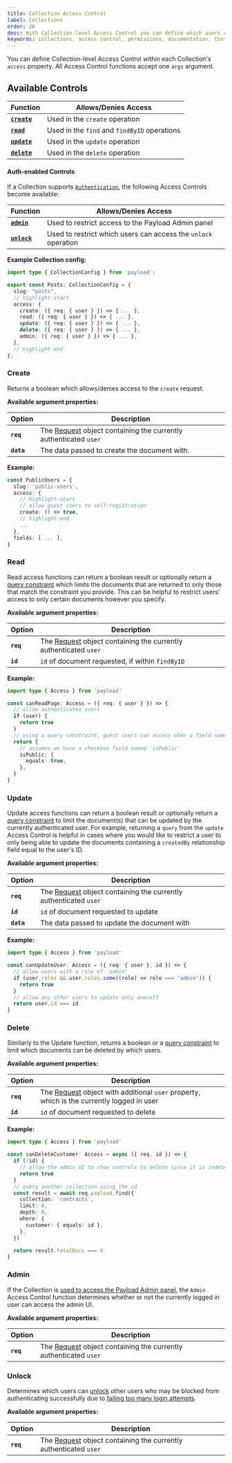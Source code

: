 ```yaml
---
title: Collection Access Control
label: Collections
order: 20
desc: With Collection-level Access Control you can define which users can create, read, update or delete Collections.
keywords: collections, access control, permissions, documentation, Content Management System, cms, headless, javascript, node, react, nextjs
---
```


You can define Collection-level Access Control within each Collection's `access` property. All Access Control functions accept one `args` argument.

## Available Controls

| Function                | Allows/Denies Access                         |
| ----------------------- | -------------------------------------------- |
| **[`create`](#create)** | Used in the `create` operation               |
| **[`read`](#read)**     | Used in the `find` and `findByID` operations |
| **[`update`](#update)** | Used in the `update` operation               |
| **[`delete`](#delete)** | Used in the `delete` operation               |

#### Auth-enabled Controls

If a Collection supports [`Authentication`](/docs/authentication/overview), the following Access Controls become available:

| Function                | Allows/Denies Access                                           |
| ----------------------- | -------------------------------------------------------------- |
| **[`admin`](#admin)**   | Used to restrict access to the Payload Admin panel             |
| **[`unlock`](#unlock)** | Used to restrict which users can access the `unlock` operation |

**Example Collection config:**

```ts
import type { CollectionConfig } from 'payload';

export const Posts: CollectionConfig = {
  slug: "posts",
  // highlight-start
  access: {
    create: ({ req: { user } }) => { ... },
    read: ({ req: { user } }) => { ... },
    update: ({ req: { user } }) => { ... },
    delete: ({ req: { user } }) => { ... },
    admin: ({ req: { user } }) => { ... },
  },
  // highlight-end
};
```

### Create

Returns a boolean which allows/denies access to the `create` request.

**Available argument properties:**

| Option     | Description                                                                                                                  |
| ---------- | ---------------------------------------------------------------------------------------------------------------------------- |
| **`req`**  | The [Request](https://developer.mozilla.org/en-US/docs/Web/API/Request) object containing the currently authenticated `user` |
| **`data`** | The data passed to create the document with.                                                                                 |

**Example:**

```ts
const PublicUsers = {
  slug: 'public-users',
  access: {
    // highlight-start
    // allow guest users to self-registration
    create: () => true,
    // highlight-end
    ...
  },
  fields: [ ... ],
}
```

### Read

Read access functions can return a boolean result or optionally return a [query constraint](/docs/queries/overview) which limits the documents that are returned to only those that match the constraint you provide. This can be helpful to restrict users' access to only certain documents however you specify.

**Available argument properties:**

| Option    | Description                                                                |
| --------- | -------------------------------------------------------------------------- |
| **`req`** | The [Request](https://developer.mozilla.org/en-US/docs/Web/API/Request) object containing the currently authenticated `user` |
| **`id`**  | `id` of document requested, if within `findByID`                           |

**Example:**

```ts
import type { Access } from 'payload'

const canReadPage: Access = ({ req: { user } }) => {
  // allow authenticated users
  if (user) {
    return true
  }
  // using a query constraint, guest users can access when a field named 'isPublic' is set to true
  return {
    // assumes we have a checkbox field named 'isPublic'
    isPublic: {
      equals: true,
    },
  }
}
```

### Update

Update access functions can return a boolean result or optionally return a [query constraint](/docs/queries/overview) to limit the document(s) that can be updated by the currently authenticated user. For example, returning a `query` from the `update` Access Control is helpful in cases where you would like to restrict a user to only being able to update the documents containing a `createdBy` relationship field equal to the user's ID.

**Available argument properties:**

| Option     | Description                                                                |
| ---------- | -------------------------------------------------------------------------- |
| **`req`**  | The [Request](https://developer.mozilla.org/en-US/docs/Web/API/Request) object containing the currently authenticated `user` |
| **`id`**   | `id` of document requested to update                                       |
| **`data`** | The data passed to update the document with                                |

**Example:**

```ts
import type { Access } from 'payload'

const canUpdateUser: Access = ({ req: { user }, id }) => {
  // allow users with a role of 'admin'
  if (user.roles && user.roles.some((role) => role === 'admin')) {
    return true
  }
  // allow any other users to update only oneself
  return user.id === id
}
```

### Delete

Similarly to the Update function, returns a boolean or a [query constraint](/docs/queries/overview) to limit which documents can be deleted by which users.

**Available argument properties:**

| Option    | Description                                                                                         |
| --------- | --------------------------------------------------------------------------------------------------- |
| **`req`** | The [Request](https://developer.mozilla.org/en-US/docs/Web/API/Request) object with additional `user` property, which is the currently logged in user |
| **`id`**  | `id` of document requested to delete                                                                |

**Example:**

```ts
import type { Access } from 'payload'

const canDeleteCustomer: Access = async ({ req, id }) => {
  if (!id) {
    // allow the admin UI to show controls to delete since it is indeterminate without the id
    return true
  }
  // query another collection using the id
  const result = await req.payload.find({
    collection: 'contracts',
    limit: 0,
    depth: 0,
    where: {
      customer: { equals: id },
    },
  })

  return result.totalDocs === 0
}
```

### Admin

If the Collection is [used to access the Payload Admin panel](/docs/admin/overview#the-admin-user-collection), the `Admin` Access Control function determines whether or not the currently logged in user can access the admin UI.

**Available argument properties:**

| Option    | Description                                                                |
| --------- | -------------------------------------------------------------------------- |
| **`req`** | The [Request](https://developer.mozilla.org/en-US/docs/Web/API/Request) object containing the currently authenticated `user` |

### Unlock

Determines which users can [unlock](/docs/authentication/operations#unlock) other users who may be blocked from authenticating successfully due to [failing too many login attempts](/docs/authentication/config#options).

**Available argument properties:**

| Option    | Description                                                                |
| --------- | -------------------------------------------------------------------------- |
| **`req`** | The [Request](https://developer.mozilla.org/en-US/docs/Web/API/Request) object containing the currently authenticated `user` |

